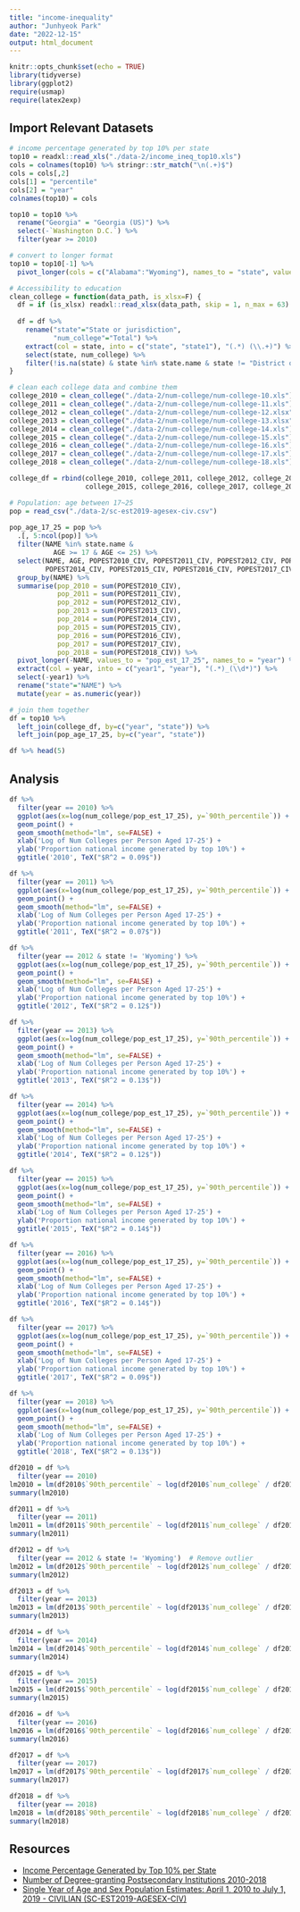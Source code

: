 ```yaml
---
title: "income-inequality"
author: "Junhyeok Park"
date: "2022-12-15"
output: html_document
---
```


```r
knitr::opts_chunk$set(echo = TRUE)
library(tidyverse)
library(ggplot2)
require(usmap)
require(latex2exp)
```


## Import Relevant Datasets
```r
# income percentage generated by top 10% per state
top10 = readxl::read_xls("./data-2/income_ineq_top10.xls")
cols = colnames(top10) %>% stringr::str_match("\n(.+)$")
cols = cols[,2]
cols[1] = "percentile"
cols[2] = "year"
colnames(top10) = cols

top10 = top10 %>%
  rename("Georgia" = "Georgia (US)") %>%
  select(-`Washington D.C.`) %>% 
  filter(year >= 2010)

# convert to longer format
top10 = top10[-1] %>%
  pivot_longer(cols = c("Alabama":"Wyoming"), names_to = "state", values_to = "90th_percentile")

# Accessibility to education
clean_college = function(data_path, is_xlsx=F) {
  df = if (is_xlsx) readxl::read_xlsx(data_path, skip = 1, n_max = 63) else readxl::read_xls(data_path, skip = 1, n_max = 63)
  
  df = df %>%
    rename("state"="State or jurisdiction",
           "num_college"="Total") %>%
    extract(col = state, into = c("state", "state1"), "(.*) (\\.+)") %>%
    select(state, num_college) %>% 
    filter(!is.na(state) & state %in% state.name & state != "District of Columbia")
}

# clean each college data and combine them 
college_2010 = clean_college("./data-2/num-college/num-college-10.xls") %>% mutate(year = 2010)
college_2011 = clean_college("./data-2/num-college/num-college-11.xls") %>% mutate(year = 2011)
college_2012 = clean_college("./data-2/num-college/num-college-12.xlsx", is_xlsx=T) %>% mutate(year = 2012)
college_2013 = clean_college("./data-2/num-college/num-college-13.xlsx", is_xlsx=T) %>% mutate(year = 2013)
college_2014 = clean_college("./data-2/num-college/num-college-14.xls") %>% mutate(year = 2014)
college_2015 = clean_college("./data-2/num-college/num-college-15.xls") %>% mutate(year = 2015)
college_2016 = clean_college("./data-2/num-college/num-college-16.xls") %>% mutate(year = 2016)
college_2017 = clean_college("./data-2/num-college/num-college-17.xls") %>% mutate(year = 2017)
college_2018 = clean_college("./data-2/num-college/num-college-18.xls") %>% mutate(year = 2018)

college_df = rbind(college_2010, college_2011, college_2012, college_2013, college_2014,
                   college_2015, college_2016, college_2017, college_2018) 

# Population: age between 17~25
pop = read_csv("./data-2/sc-est2019-agesex-civ.csv")
  
pop_age_17_25 = pop %>%
  .[, 5:ncol(pop)] %>%
  filter(NAME %in% state.name &
           AGE >= 17 & AGE <= 25) %>%
  select(NAME, AGE, POPEST2010_CIV, POPEST2011_CIV, POPEST2012_CIV, POPEST2013_CIV,
         POPEST2014_CIV, POPEST2015_CIV, POPEST2016_CIV, POPEST2017_CIV, POPEST2018_CIV) %>%
  group_by(NAME) %>%
  summarise(pop_2010 = sum(POPEST2010_CIV),
            pop_2011 = sum(POPEST2011_CIV),
            pop_2012 = sum(POPEST2012_CIV),
            pop_2013 = sum(POPEST2013_CIV),
            pop_2014 = sum(POPEST2014_CIV),
            pop_2015 = sum(POPEST2015_CIV),
            pop_2016 = sum(POPEST2016_CIV),
            pop_2017 = sum(POPEST2017_CIV),
            pop_2018 = sum(POPEST2018_CIV)) %>%
  pivot_longer(-NAME, values_to = "pop_est_17_25", names_to = "year") %>%
  extract(col = year, into = c("year1", "year"), "(.*)_(\\d*)") %>%
  select(-year1) %>%
  rename("state"="NAME") %>%
  mutate(year = as.numeric(year))

# join them together
df = top10 %>%
  left_join(college_df, by=c("year", "state")) %>%
  left_join(pop_age_17_25, by=c("year", "state"))

df %>% head(5)
```

## Analysis
```r
df %>%
  filter(year == 2010) %>%
  ggplot(aes(x=log(num_college/pop_est_17_25), y=`90th_percentile`)) +
  geom_point() + 
  geom_smooth(method="lm", se=FALSE) +  
  xlab('Log of Num Colleges per Person Aged 17-25') + 
  ylab('Proportion national income generated by top 10%') +
  ggtitle('2010', TeX("$R^2 = 0.09$"))

df %>%
  filter(year == 2011) %>%
  ggplot(aes(x=log(num_college/pop_est_17_25), y=`90th_percentile`)) +
  geom_point() + 
  geom_smooth(method="lm", se=FALSE) +  
  xlab('Log of Num Colleges per Person Aged 17-25') + 
  ylab('Proportion national income generated by top 10%') +
  ggtitle('2011', TeX("$R^2 = 0.07$"))

df %>%
  filter(year == 2012 & state != 'Wyoming') %>%
  ggplot(aes(x=log(num_college/pop_est_17_25), y=`90th_percentile`)) +
  geom_point() + 
  geom_smooth(method="lm", se=FALSE) +  
  xlab('Log of Num Colleges per Person Aged 17-25') + 
  ylab('Proportion national income generated by top 10%') +
  ggtitle('2012', TeX("$R^2 = 0.12$"))

df %>%
  filter(year == 2013) %>%
  ggplot(aes(x=log(num_college/pop_est_17_25), y=`90th_percentile`)) +
  geom_point() + 
  geom_smooth(method="lm", se=FALSE) +  
  xlab('Log of Num Colleges per Person Aged 17-25') + 
  ylab('Proportion national income generated by top 10%') +
  ggtitle('2013', TeX("$R^2 = 0.13$"))

df %>%
  filter(year == 2014) %>%
  ggplot(aes(x=log(num_college/pop_est_17_25), y=`90th_percentile`)) +
  geom_point() + 
  geom_smooth(method="lm", se=FALSE) +  
  xlab('Log of Num Colleges per Person Aged 17-25') + 
  ylab('Proportion national income generated by top 10%') +
  ggtitle('2014', TeX("$R^2 = 0.12$"))

df %>%
  filter(year == 2015) %>%
  ggplot(aes(x=log(num_college/pop_est_17_25), y=`90th_percentile`)) +
  geom_point() + 
  geom_smooth(method="lm", se=FALSE) +  
  xlab('Log of Num Colleges per Person Aged 17-25') + 
  ylab('Proportion national income generated by top 10%') +
  ggtitle('2015', TeX("$R^2 = 0.14$"))

df %>%
  filter(year == 2016) %>%
  ggplot(aes(x=log(num_college/pop_est_17_25), y=`90th_percentile`)) +
  geom_point() + 
  geom_smooth(method="lm", se=FALSE) +  
  xlab('Log of Num Colleges per Person Aged 17-25') + 
  ylab('Proportion national income generated by top 10%') +
  ggtitle('2016', TeX("$R^2 = 0.14$"))

df %>%
  filter(year == 2017) %>%
  ggplot(aes(x=log(num_college/pop_est_17_25), y=`90th_percentile`)) +
  geom_point() + 
  geom_smooth(method="lm", se=FALSE) +  
  xlab('Log of Num Colleges per Person Aged 17-25') + 
  ylab('Proportion national income generated by top 10%') +
  ggtitle('2017', TeX("$R^2 = 0.09$"))

df %>%
  filter(year == 2018) %>%
  ggplot(aes(x=log(num_college/pop_est_17_25), y=`90th_percentile`)) +
  geom_point() + 
  geom_smooth(method="lm", se=FALSE) +  
  xlab('Log of Num Colleges per Person Aged 17-25') + 
  ylab('Proportion national income generated by top 10%') +
  ggtitle('2018', TeX("$R^2 = 0.13$"))

```

```r
df2010 = df %>%
  filter(year == 2010)
lm2010 = lm(df2010$`90th_percentile` ~ log(df2010$`num_college` / df2010$`pop_est_17_25`))
summary(lm2010)

df2011 = df %>%
  filter(year == 2011)
lm2011 = lm(df2011$`90th_percentile` ~ log(df2011$`num_college` / df2011$`pop_est_17_25`))
summary(lm2011)

df2012 = df %>%
  filter(year == 2012 & state != 'Wyoming')  # Remove outlier
lm2012 = lm(df2012$`90th_percentile` ~ log(df2012$`num_college` / df2012$`pop_est_17_25`))
summary(lm2012)

df2013 = df %>%
  filter(year == 2013)
lm2013 = lm(df2013$`90th_percentile` ~ log(df2013$`num_college` / df2013$`pop_est_17_25`))
summary(lm2013)

df2014 = df %>%
  filter(year == 2014)
lm2014 = lm(df2014$`90th_percentile` ~ log(df2014$`num_college` / df2014$`pop_est_17_25`))
summary(lm2014)

df2015 = df %>%
  filter(year == 2015)
lm2015 = lm(df2015$`90th_percentile` ~ log(df2015$`num_college` / df2015$`pop_est_17_25`))
summary(lm2015)

df2016 = df %>%
  filter(year == 2016)
lm2016 = lm(df2016$`90th_percentile` ~ log(df2016$`num_college` / df2016$`pop_est_17_25`))
summary(lm2016)

df2017 = df %>%
  filter(year == 2017)
lm2017 = lm(df2017$`90th_percentile` ~ log(df2017$`num_college` / df2017$`pop_est_17_25`))
summary(lm2017)

df2018 = df %>%
  filter(year == 2018)
lm2018 = lm(df2018$`90th_percentile` ~ log(df2018$`num_college` / df2018$`pop_est_17_25`))
summary(lm2018)
```

## Resources
- [Income Percentage Generated by Top 10% per State](https://wid.world/data/)
- [Number of Degree-granting Postsecondary Institutions  2010-2018](https://nces.ed.gov/programs/digest)
- [Single Year of Age and Sex Population Estimates: April 1, 2010 to July 1, 2019 - CIVILIAN (SC-EST2019-AGESEX-CIV)](https://www.census.gov/data/tables/time-series/demo/popest/2010s-state-detail.html#par_textimage_673542126)

